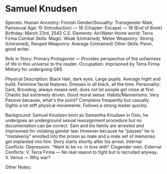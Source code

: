 # Samuel Knudsen

Species: Human
Ancestry: Finnish
Gender/Sexuality: Transgender Male, Pansexual
Age: 15 (Introduction) — 16 (Chapter: Escape) — 19 (End of Book)
Birthday: March 23rd, 2542 C.E.
Elements: Air/Water
Home world: Terra Firma
Combat Skills: Magic: Weak (Untrained), Melee Weaponry: Strong (Untrained), Ranged Weaponry: Average (Untrained)
Other Skills: Psion, good writer.

Role in Story: Primary Protagonist — Provides perspective of the unfairness of life in this universe to the reader.
Occupation: Imprisoned by Terra Firma Military for undergoing GRS

Physical Description: Black Hair, dark eyes. Large pupils. Average hight and build. Feminine facial features. Dresses in all black, all the time.
Personality: Dark, Brooding, always means well, does not let people get close at first. Chaotic but extremely driven. Good moral sense.
Habits/Mannerisms: Very Passive because, what's the point? Complains frequently but casually. Sights a lot stiff physical movements. Follows a strong leader quickly.

Background: Samuel Knudsen born as Samantha Knudsen in Oslo, he undergoes an underground sexual reassignment procedure but no documentation can be correct. Sam and his family are arrested and imprisoned for violating gender law. However because he “passes” he is “mistakenly” enrolled into the prison as male and a male set of memories get implanted into him. Story starts shortly after his arrest.
Internal Conflicts: Depression. “Want to be vs. in love with” Cisgender men.
External Conflicts: V. Terra Firma — No real reason to fight but is recruited anyway.
V. Venus — Why war?

Other Notes:
